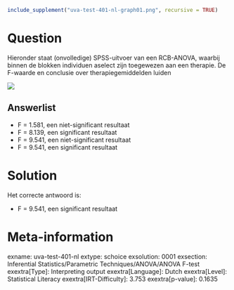 ```r
include_supplement("uva-test-401-nl-graph01.png", recursive = TRUE)
```

Question
========

Hieronder staat (onvolledige) SPSS-uitvoer van een RCB-ANOVA, waarbij
binnen de blokken individuen aselect zijn toegewezen aan een therapie.
De F-waarde en conclusie over therapiegemiddelden luiden

![](uva-test-401-nl-graph01.png)

Answerlist
----------

* F = 1.581, een niet-significant resultaat
* F = 8.139, een significant resultaat
* F = 9.541, een niet-significant resultaat
* F = 9.541, een significant resultaat

Solution
========

Het correcte antwoord is: 

* F = 9.541, een significant resultaat

Meta-information
================
exname: uva-test-401-nl
extype: schoice
exsolution: 0001
exsection: Inferential Statistics/Parametric Techniques/ANOVA/ANOVA F-test
exextra[Type]: Interpreting output
exextra[Language]: Dutch
exextra[Level]: Statistical Literacy
exextra[IRT-Difficulty]: 3.753
exextra[p-value]: 0.1635
